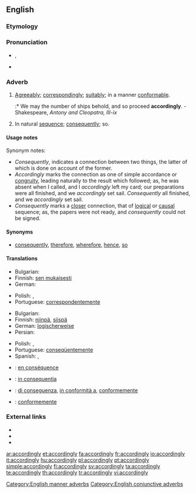 ==English==

===Etymology===
{{suffix|according|ly}}

===Pronunciation===
* {{a|UK}} {{IPA|/əˈkɔː(ɹ).dɪŋ.li/}}, {{SAMPA|/@"kO:(r\).dIn.li/}}
* {{audio|en-us-accordingly.ogg|Audio (US)}}

===Adverb===
{{en-adv}}

# {{context|manner}} [[agreeably|Agreeably]]; [[correspondingly]]; [[suitably]]; in a manner [[conformable]].
#:* We may the number of ships behold, and so proceed '''accordingly'''. - Shakespeare, ''Antony and Cleopatra, III-ix''
# {{context|conjunctive}} In natural [[sequence]]; [[consequently]]; so.

====Usage notes====
Synonym notes:
* ''Consequently'', indicates a connection between two things, the latter of which is done on account of the former.
* ''Accordingly'' marks the connection as one of simple accordance or [[congruity]], leading naturally to the result which followed; as, he was absent when I called, and I ''accordingly'' left my card; our preparations were all finished, and we ''accordingly'' set sail. ''Consequently'' all finished, and we ''accordingly'' set sail.
* ''Consequently'' marks a [[closer]] connection, that of [[logical]] or [[causal]] sequence; as, the papers were not ready, and ''consequently'' could not be signed.

====Synonyms====
* [[consequently]], [[therefore]], [[wherefore]], [[hence]], [[so]]

====Translations====
{{trans-top|Agreeably; correspondingly; suitably; in a manner conformable}}
* Bulgarian: {{t|bg|съответно}}
* Finnish: [[sen mukaisesti]]
* German: {{t+|de|dementsprechend}}
{{trans-mid}}
* Polish: {{t|pl|odpowiednio}}, {{t|pl|stosownie}}
* Portuguese: [[correspondentemente]]
{{trans-bottom}}

{{trans-top|In natural sequence; consequently; so}}
* Bulgarian: {{t|bg|следователно}}
* Finnish: [[niinpä]], [[siispä]]
* German: [[logischerweise]]
* Persian: {{t|fa|طبیعتاّ|tr=tabiatan|sc=fa-Arab}}
{{trans-mid}}
* Polish: {{t+|pl|więc}}, {{t|pl|zatem}}
* Portuguese: [[conseqüentemente]]
* Spanish: {{t|es|por consiguiente}}, {{t-|es|consecuentemente}}
{{trans-bottom}}

{{checktrans-top}}
* {{ttbc|French}}: [[en conséquence]]
* {{ttbc|Interlingua}}: [[in consequentia]]
{{trans-mid}}
* {{ttbc|Italian}}: [[di conseguenza]], [[in conformità a]], [[conformemente]]
* {{ttbc|Portuguese}}: [[conformemente]]
{{trans-bottom}}

===External links===
* {{R:Webster 1913}}
* {{R:Century 1911}}
* {{R:OneLook}}

[[Category:English manner adverbs]]
[[Category:English conjunctive adverbs]]

[[ar:accordingly]]
[[et:accordingly]]
[[fa:accordingly]]
[[fr:accordingly]]
[[io:accordingly]]
[[it:accordingly]]
[[hu:accordingly]]
[[pl:accordingly]]
[[pt:accordingly]]
[[simple:accordingly]]
[[fi:accordingly]]
[[sv:accordingly]]
[[ta:accordingly]]
[[te:accordingly]]
[[th:accordingly]]
[[tr:accordingly]]
[[vi:accordingly]]